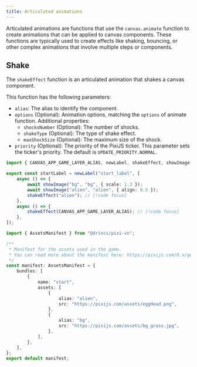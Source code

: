 ```yaml
---
title: Articulated animations
---
```


Articulated animations are functions that use the <DynamicLink href="/start/canvas-alias">`canvas.animate`</DynamicLink> function to create animations that can be applied to canvas components. These functions are typically used to create effects like shaking, bouncing, or other complex animations that involve multiple steps or components.

## Shake

The `shakeEffect` function is an articulated animation that shakes a canvas component.

This function has the following parameters:

* `alias`: The <DynamicLink href="/start/canvas-alias">alias</DynamicLink> to identify the component.
* `options` (Optional): Animation options, matching the <DynamicLink href="/start/canvas-motion">`options` of animate function</DynamicLink>. Additional properties:
  * `shocksNumber` (Optional): The number of shocks.
  * `shakeType` (Optional): The type of shake effect.
  * `maxShockSize` (Optional): The maximum size of the shock.
* `priority` (Optional): The priority of the PixiJS ticker. This parameter sets the ticker's priority. The default is `UPDATE_PRIORITY.NORMAL`.

```ts tab="labels/startLabel.ts"
import { CANVAS_APP_GAME_LAYER_ALIAS, newLabel, shakeEffect, showImage } from "@drincs/pixi-vn";

export const startLabel = newLabel("start_label", [
    async () => {
        await showImage("bg", "bg", { scale: 1.3 });
        await showImage("alien", "alien", { align: 0.5 });
        shakeEffect("alien"); // [!code focus]
    },
    async () => {
        shakeEffect(CANVAS_APP_GAME_LAYER_ALIAS); // [!code focus]
    },
]);
```

```ts tab="assets/manifest.ts"
import { AssetsManifest } from "@drincs/pixi-vn";

/**
 * Manifest for the assets used in the game.
 * You can read more about the manifest here: https://pixijs.com/8.x/guides/components/assets#loading-multiple-assets
 */
const manifest: AssetsManifest = {
    bundles: [
        {
            name: "start",
            assets: [
                {
                    alias: "alien",
                    src: "https://pixijs.com/assets/eggHead.png",
                },
                {
                    alias: "bg",
                    src: "https://pixijs.com/assets/bg_grass.jpg",
                },
            ],
        },
    ],
};
export default manifest;
```

<ShakeExample />
